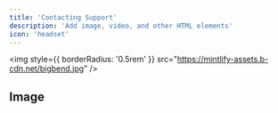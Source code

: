 ```yaml
---
title: 'Contacting Support'
description: 'Add image, video, and other HTML elements'
icon: 'headset'
---
```


<img
  style={{ borderRadius: '0.5rem' }}
  src="https://mintlify-assets.b-cdn.net/bigbend.jpg"
/>

## Image